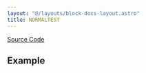 ```yaml
---
layout: "@/layouts/block-docs-layout.astro"
title: NORMALTEST
---
```



<PythonDocsDisplay docstring={docstring} />

[Source Code](https://github.com/flojoy-ai/blocks/blob/main/blocks/SCIPY/STATS/NORMALTEST/NORMALTEST.py)

## Example
